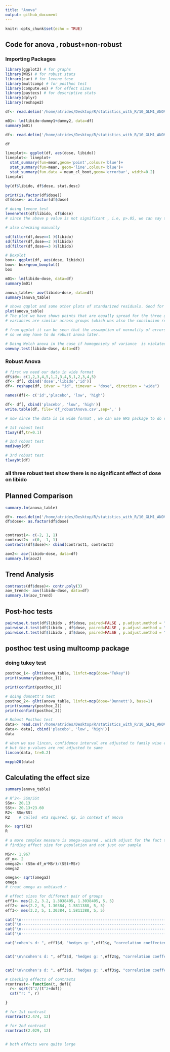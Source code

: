```yaml
---
title: "Anova"
output: github_document
---
```


```r
knitr::opts_chunk$set(echo = TRUE)
```

## Code for anova , robust+non-robust

### Importing Packages
```r
library(ggplot2) # for graphs
library(WRS) # for robust stats
library(car) # for levene tese
library(multcomp) # for posthoc test
library(compute.es) # for effect sizes
library(pastecs) # for descriptive stats
library(dplyr)
library(reshape2)
```
```r
df<- read.delim('/home/atrides/Desktop/R/statistics_with_R/10_GLM1_ANOVA/Data_Files/Dummy.dat', header=TRUE)

m01<- lm(libido~dummy1+dummy2, data=df)
summary(m01)
```
```r
df<- read.delim('/home/atrides/Desktop/R/statistics_with_R/10_GLM1_ANOVA/Data_Files/Viagra.dat', header=TRUE)

df
```
```r
lineplot<- ggplot(df, aes(dose, libido))
lineplot<- lineplot+
  stat_summary(fun=mean,geom='point',colour='blue')+
  stat_summary(fun=mean, geom='line',colour='blue')+
  stat_summary(fun.data = mean_cl_boot,geom='errorbar', width=0.2)
lineplot
```
```r
by(df$libido, df$dose, stat.desc)
```
```r
print(is.factor(df$dose))
df$dose<- as.factor(df$dose)
```
```r
# doing levene test
leveneTest(df$libido, df$dose)
# since the above p value is not significant , i.e, p>.05, we can say that homogeneity of variance is maintained.
```
```r
# also checking manually

sd(filter(df,dose==1 )$libido)
sd(filter(df,dose==2 )$libido)
sd(filter(df,dose==3 )$libido)
```
```r
# Boxplot
box<- ggplot(df, aes(dose, libido))
box<- box+geom_boxplot()
box
```
```r
m01<- lm(libido~dose, data=df)
summary(m01)
```
```r
anova_table<- aov(libido~dose, data=df)
summary(anova_table)
```
```r
# shows qqplot and some other plots of standarized residuals. Good for checking assumption
plot(anova_table)
# The plot we have shows points that are equally spread for the three groups, which implies that 
# variances are similar across groups (which was also the conclusion reached by Levene’s test

# from qqplot it can be seen that the assumption of normality of errors has been violated,
# so we may have to do robust anova later.
```
```r
# Doing Welch anova in the case if homogeniety of variance  is violated(our data here dont need this test)
oneway.test(libido~dose, data=df)
```


### Robust Anova
```r
# first we need our data in wide format
df$id<- c(1,2,3,4,5,1,2,3,4,5,1,2,3,4,5)
df<- df[, cbind('dose','libido','id')]
df<- reshape(df, idvar = "id", timevar = "dose", direction = "wide")

names(df)<- c('id','placebo', 'low', 'high')

df<- df[, cbind('placebo', 'low', 'high')]
write.table(df, file='df_robustAnova.csv',sep=',' )
```
```r
# now since the data is in wide format , we can use WRS package to do robust tests

# 1st robust test
t1way(df,tr=0.1)
```
```r
# 2nd robust test
med1way(df)
```
```r
# 3rd robust test
t1waybt(df)
```

### all three robust test show there is no significant effect of dose on libido

## Planned Comparison
```r
summary.lm(anova_table)
```
```r
df<- read.delim('/home/atrides/Desktop/R/statistics_with_R/10_GLM1_ANOVA/Data_Files/Viagra.dat', header=TRUE)
df$dose<- as.factor(df$dose)


contrast1<- c(-2, 1, 1)
contrast2<- c(0, -1, 1)
contrasts(df$dose)<- cbind(contrast1, contrast2)

aov2<- aov(libido~dose, data=df)
summary.lm(aov2)
```

## Trend Analysis
```r
contrasts(df$dose)<- contr.poly(3)
aov_trend<- aov(libido~dose, data=df)
summary.lm(aov_trend)
```


## Post-hoc tests
```r
pairwise.t.test(df$libido , df$dose, paired=FALSE , p.adjust.method = "bonferroni")
pairwise.t.test(df$libido , df$dose, paired=FALSE , p.adjust.method = "holm")
pairwise.t.test(df$libido , df$dose, paired=FALSE , p.adjust.method = "BH")
```
## posthoc test using multcomp package
### doing tukey test
```r
posthoc_1<- glht(anova_table, linfct=mcp(dose="Tukey"))
print(summary(posthoc_1))

print(confint(posthoc_1))
```
```r
# doing dunnett's test
posthoc_2<- glht(anova_table, linfct=mcp(dose='Dunnett'), base=1)
print(summary(posthoc_2))
print(confint(posthoc_2))
```

```r
# Robust Posthoc test
data<- read.csv('/home/atrides/Desktop/R/statistics_with_R/10_GLM1_ANOVA/Data_Files/df_robustAnova.csv', header=TRUE)
data<- data[, cbind('placebo', 'low', 'high')]
data
```
```r
# when we use lincon, confidence interval are adjusted to family wise error rate
# but the p-values are not adjusted to same
lincon(data, tr=0.2)
```
```r
mcppb20(data)
```
## Calculating the effect size
```r
summary(anova_table)
```
```r
# R^2<- SSm/SSt
SSm<- 20.13
SSt<- 20.13+23.60  
R2<- SSm/SSt
R2    # called  eta squared, η2, in context of anova 
```
```r
R<- sqrt(R2)
R
```
```r
# a more complex measure is omega-squared , which adjust for the fact that we are doing 
# finding effect size for population and not just our sample

MSr<- 1.967
df_m<- 2
omega2<- (SSm-df_m*MSr)/(SSt+MSr)
omega2

omega<- sqrt(omega2)
omega
# treat omega as unbiased r
```

```r
# effect sizes for different pair of groups
eff1<- mes(2.2, 3.2, 1.3038405, 1.3038405, 5, 5)
eff2<- mes(2.2, 5, 1.30384, 1.5811388, 5, 5)
eff3<- mes(3.2, 5, 1.30384, 1.5811388, 5, 5)

cat('\n---------------------------------------------------------------------------------------------\n')
cat('\n---------------------------------------------------------------------------------------------\n')
cat('\n---------------------------------------------------------------------------------------------\n')
cat('\n---------------------------------------------------------------------------------------------\n')

cat("cohen's d: ", eff1$d, "hedges g: ",eff1$g, "correlation coeffecient: ",eff1$r)


cat("\n\ncohen's d: ", eff2$d, "hedges g: ",eff2$g, "correlation coeffecient: ",eff2$r)


cat("\n\ncohen's d: ", eff3$d, "hedges g: ",eff3$g, "correlation coeffecient: ",eff3$r)
```

```r
# Checking effects of contrasts
rcontrast<- function(t, dof){
  r<- sqrt(t^2/(t^2+dof))
  cat("r: ", r)

}
```
```r
# for 1st contrast
rcontrast(2.474, 12)

# for 2nd contrast
rcontrast(2.029, 12)


# both effects were quite large
```


